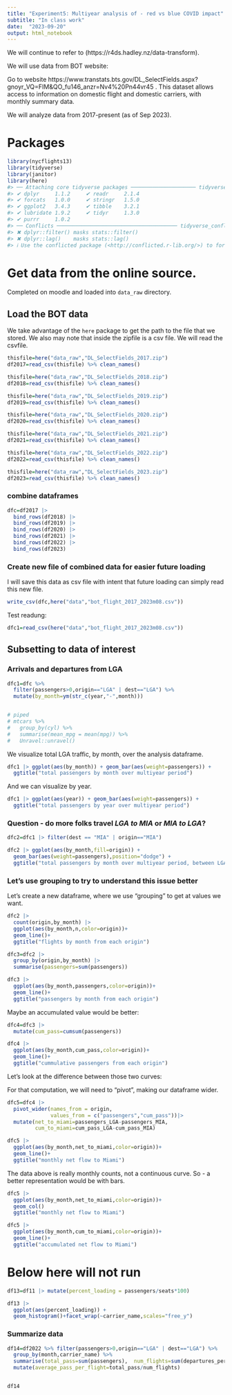 ```yaml
---
title: "Experiment5: Multiyear analysis of - red vs blue COVID impact"
subtitle: "In class work"
date:  "2023-09-20"
output: html_notebook
---
```



We will continue to refer to (https://r4ds.hadley.nz/data-transform).

We will use data from BOT website: 

 
Go to website  https://www.transtats.bts.gov/DL_SelectFields.aspx?gnoyr_VQ=FIM&QO_fu146_anzr=Nv4%20Pn44vr45 .  This dataset allows access to information on domestic flight and domestic carriers, with monthly summary data.

We will analyze data from 2017-present (as of Sep 2023).



# Packages


```r
library(nycflights13)
library(tidyverse)
library(janitor)
library(here)
#> ── Attaching core tidyverse packages ───────────────────── tidyverse 2.0.0 ──
#> ✔ dplyr     1.1.2     ✔ readr     2.1.4
#> ✔ forcats   1.0.0     ✔ stringr   1.5.0
#> ✔ ggplot2   3.4.3     ✔ tibble    3.2.1
#> ✔ lubridate 1.9.2     ✔ tidyr     1.3.0
#> ✔ purrr     1.0.2     
#> ── Conflicts ─────────────────────────────────────── tidyverse_conflicts() ──
#> ✖ dplyr::filter() masks stats::filter()
#> ✖ dplyr::lag()    masks stats::lag()
#> ℹ Use the conflicted package (<http://conflicted.r-lib.org/>) to force all conflicts to become errors
```

# Get data from the online source.

Completed on moodle and loaded into `data_raw` directory.


## Load the BOT data

We take advantage of the `here` package to get the path to the file that we stored.  We also may note that inside the zipfile is a csv file.  We will read the csvfile.



```r
thisfile=here("data_raw","DL_SelectFields_2017.zip")
df2017=read_csv(thisfile) %>% clean_names()

thisfile=here("data_raw","DL_SelectFields_2018.zip")
df2018=read_csv(thisfile) %>% clean_names()

thisfile=here("data_raw","DL_SelectFields_2019.zip")
df2019=read_csv(thisfile) %>% clean_names()

thisfile=here("data_raw","DL_SelectFields_2020.zip")
df2020=read_csv(thisfile) %>% clean_names()

thisfile=here("data_raw","DL_SelectFields_2021.zip")
df2021=read_csv(thisfile) %>% clean_names()

thisfile=here("data_raw","DL_SelectFields_2022.zip")
df2022=read_csv(thisfile) %>% clean_names()

thisfile=here("data_raw","DL_SelectFields_2023.zip")
df2023=read_csv(thisfile) %>% clean_names()

```

### combine dataframes 

```r
dfc=df2017 |>
  bind_rows(df2018) |>
  bind_rows(df2019) |>
  bind_rows(df2020) |>
  bind_rows(df2021) |>
  bind_rows(df2022) |>
  bind_rows(df2023)

```

### Create new file of combined data for easier future loading

I will save this data as csv file with intent that future loading can simply read this new file.

```r
write_csv(dfc,here("data","bot_flight_2017_2023m08.csv"))
```

Test readung:

```r
dfc1=read_csv(here("data","bot_flight_2017_2023m08.csv"))
```




## Subsetting to data of interest


### Arrivals and departures from LGA

```r
dfc1=dfc %>%
  filter(passengers>0,origin=="LGA" | dest=="LGA") %>%
  mutate(by_month=ym(str_c(year,"-",month))) 


# piped
# mtcars %>%
#   group_by(cyl) %>% 
#   summarise(mean_mpg = mean(mpg)) %>%
#   Unravel::unravel()

```

We visualize total LGA traffic, by month, over the analysis dataframe.

```r

dfc1 |> ggplot(aes(by_month)) + geom_bar(aes(weight=passengers)) +
  ggtitle("total passengers by month over multiyear period")
```

And we can visualize by year.

```r

dfc1 |> ggplot(aes(year)) + geom_bar(aes(weight=passengers)) +
  ggtitle("total passengers by year over multiyear period")
```

###  Question - do more folks travel *LGA to MIA* or *MIA to LGA*?

```r
dfc2=dfc1 |> filter(dest == "MIA" | origin=="MIA")
```

```r

dfc2 |> ggplot(aes(by_month,fill=origin)) + 
  geom_bar(aes(weight=passengers),position="dodge") +
  ggtitle("total passengers by month over multiyear period, between LGA and MIA")
```

### Let's use grouping to try to understand this issue better

Let's create a new dataframe, where we use "grouping" to get at values we want.

```r
dfc2 |>
  count(origin,by_month) |> 
  ggplot(aes(by_month,n,color=origin))+
  geom_line()+
  ggtitle("flights by month from each origin")
```

```r
dfc3=dfc2 |>
  group_by(origin,by_month) |> 
  summarise(passengers=sum(passengers))

dfc3 |>
  ggplot(aes(by_month,passengers,color=origin))+
  geom_line()+
  ggtitle("passengers by month from each origin")
```

Maybe an accumulated value would be better:

```r
dfc4=dfc3 |>
  mutate(cum_pass=cumsum(passengers))

dfc4 |>
  ggplot(aes(by_month,cum_pass,color=origin))+
  geom_line()+
  ggtitle("cummulative passengers from each origin") 

```

Let's look at the difference between those two curves:

For that computation, we will need to "pivot", making our dataframe wider.

```r
dfc5=dfc4 |> 
  pivot_wider(names_from = origin,
              values_from = c("passengers","cum_pass"))|>
  mutate(net_to_miami=passengers_LGA-passengers_MIA,
         cum_to_miami=cum_pass_LGA-cum_pass_MIA)
```

```r
dfc5 |>
  ggplot(aes(by_month,net_to_miami,color=origin))+
  geom_line()+
  ggtitle("monthly net flow to Miami") 
```

The data above is really monthly counts, not a continuous curve.   So - a better representation would be with bars.


```r
dfc5 |>
  ggplot(aes(by_month,net_to_miami,color=origin))+
  geom_col()
  ggtitle("monthly net flow to Miami") 
```

```r
dfc5 |>
  ggplot(aes(by_month,cum_to_miami,color=origin))+
  geom_line()+
  ggtitle("accumulated net flow to Miami") 
```




# Below here will not run
 
```r
df13=df11 |> mutate(percent_loading = passengers/seats*100)

df13 |> 
  ggplot(aes(percent_loading)) +
  geom_histogram()+facet_wrap(~carrier_name,scales="free_y")

```


### Summarize data

```r
df14=df2022 %>% filter(passengers>0,origin=="LGA" | dest=="LGA") %>% 
  group_by(month,carrier_name) %>% 
  summarise(total_pass=sum(passengers),  num_flights=sum(departures_performed)) %>%
  mutate(average_pass_per_flight=total_pass/num_flights)


df14 
```



